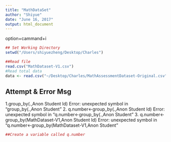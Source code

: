 ```yaml
---
title: "MathDataSet"
author: "Shiyue"
date: "June 16, 2017"
output: html_document
---
```

option+cammand+i
```r
## Set Working Directory
setwd("/Users/shiyuezheng/Desktop/Charles")
```

```r
##Read file 
read.csv("MathDataset-V1.csv")
#Read total data
data <- read.csv("~/Desktop/Charles/MathAssessmentDataset-Original.csv", header = TRUE)
```
## Attempt & Error Msg
1.group_by(.,Anon Student Id)
Error: unexpected symbol in "group_by(.,Anon Student"
2. q.number<-group_by(.,Anon Student Id)
Error: unexpected symbol in "q.number<-group_by(.,Anon Student"
3. q.number<-group_by(MathDataset-V1,Anon Student Id)
Error: unexpected symbol in "q.number<-group_by(MathDataset-V1,Anon Student"
```r
##Create a variable called q.number

```

